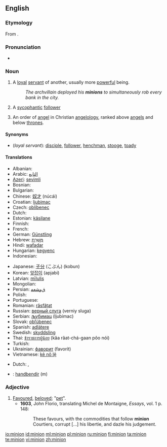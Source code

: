 ==English==
{{wikipedia}}

===Etymology===
From {{etyl|frm}} {{term|mignon||lover, royal favourite, darling}}.

===Pronunciation===
* {{IPA|/ˈmɪnjən/}}

===Noun===
{{en-noun}}

# A [[loyal]] [[servant]] of another, usually more [[powerful]] being.
#: ''The archvillain deployed his '''minions''' to simultaneously rob every bank in the city.''
# A [[sycophantic]] [[follower]]
# {{context|Biblical tradition}} An order of [[angel]] in Christian [[angelology]], ranked above [[angel]]s and below [[throne]]s.

====Synonyms====
* (''loyal servant''): [[disciple]], [[follower]], [[henchman]], [[stooge]], [[toady]]

====Translations====

{{trans-top|loyal servant of another more powerful being}}
* Albanian: {{t-|sq|favorit|xs=Albanian}}
* Arabic: [[التابع]]
* [[Azeri]]: [[sevimli]]
* Bosnian: {{t-|bs|štićenik}}
* Bulgarian: {{t+|bg|любимец|tr=ljubimec}}
* Chinese: [[奴才]] (núcái)
* Croatian: [[ljubimac]]
* Czech: [[oblíbenec]]
* Dutch: {{t-|nl|ondergeschikte}}
* Estonian: [[käsilane]]
* Finnish: {{t+|fi|käskyläinen}}
* French: {{t+|fr|subalterne|m|f}}
* German: [[Günstling]]
* Hebrew: [[מְשָׁרֵת]]
* Hindi: [[wafadar]]
* Hungarian: [[kegyenc]]
* Indonesian: {{t-|id|kaki tangan|xs=Indonesian}}
{{trans-mid}}
* Japanese: [[子分]] (こぶん) (kobun)
* Korean: [[앞잡이]] (apjabi)
* Latvian: [[mīlulis]]
* Mongolian: {{t-|mn|шадар|tr=šadar|sc=Cyrl|xs=Mongolian}}
* Persian: [[ﻕﻭﺸﻌﻤ]]
* Polish: {{t-|pl|sługa}}
* Portuguese: {{t-|pt|favorito}}
* Romanian: [[răsfăţat]]
* Russian: [[верный слуга]] (verniy sluga)
* Serbian: [[љубимац]] (ljubimac)
* Slovak: [[obľúbenec]]
* Spanish: [[adlátere]]
* Swedish: [[skyddsling]]
* Thai: [[ข้าราชการผู้น้อย]] (kâa râat-chá-gaan pôo nói)
* Turkish: {{t+|tr|dalkavuk}}
* Ukrainian: [[фаворит]] (favorít)
* Vietnamese: [[kẻ nô lệ]]
{{trans-bottom}}
{{trans-top|A sycophantic follower}}
* Dutch: {{t-|nl|slaafs volgeling}}, {{t+|nl|hielenlikker}}
{{trans-mid}}
{{trans-bottom}}
{{checktrans-top}}
* {{ttbc|Icelandic}}: [[handbendir]] (m)
{{checktrans-bottom}}

===Adjective===
{{en-adj}}

# [[favoured|Favoured]], [[beloved]]; "[[pet]]".
#* '''1603''', John Florio, translating Michel de Montaigne, ''Essays'', vol. 1 p. 148:
#*: These favours, with the commodities that follow '''minion''' Courtiers, corrupt [...] his libertie, and dazle his judgement.

[[io:minion]]
[[id:minion]]
[[ml:minion]]
[[pl:minion]]
[[ru:minion]]
[[fi:minion]]
[[ta:minion]]
[[te:minion]]
[[vi:minion]]
[[zh:minion]]